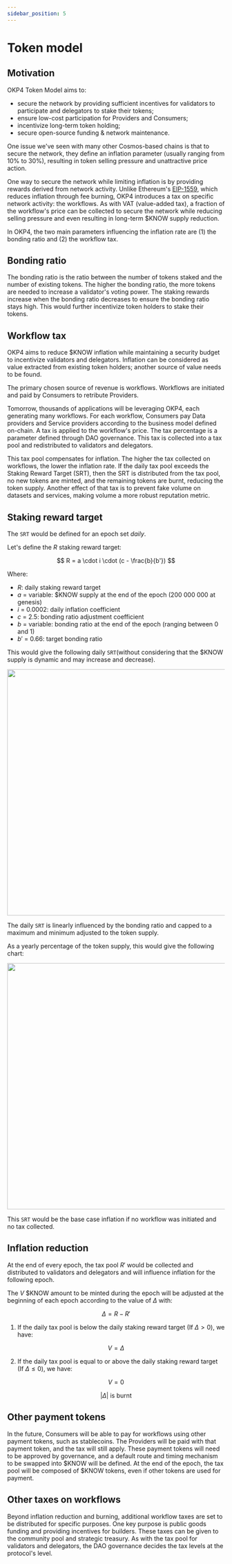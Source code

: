 ```yaml
---
sidebar_position: 5
---
```


# Token model

## Motivation

OKP4 Token Model aims to:

- secure the network by providing sufficient incentives for validators to participate and delegators to stake their tokens;
- ensure low-cost participation for Providers and Consumers;
- incentivize long-term token holding;
- secure open-source funding & network maintenance.

One issue we've seen with many other Cosmos-based chains is that to secure the network, they define an inflation parameter (usually ranging from 10% to 30%), resulting in token selling pressure and unattractive price action.

One way to secure the network while limiting inflation is by providing rewards derived from network activity. Unlike Ethereum's [EIP-1559](https://eips.ethereum.org/EIPS/eip-1559), which reduces inflation through fee burning, OKP4 introduces a tax on specific network activity: the workflows. As with VAT (value-added tax), a fraction of the workflow's price can be collected to secure the network while reducing selling pressure and even resulting in long-term $KNOW supply reduction.

In OKP4, the two main parameters influencing the inflation rate are (1) the bonding ratio and (2) the workflow tax.

## Bonding ratio

The bonding ratio is the ratio between the number of tokens staked and the number of existing tokens. The higher the bonding ratio, the more tokens are needed to increase a validator's voting power. The staking rewards increase when the bonding ratio decreases to ensure the bonding ratio stays high. This would further incentivize token holders to stake their tokens.

## Workflow tax

OKP4 aims to reduce $KNOW inflation while maintaining a security budget to incentivize validators and delegators. Inflation can be considered as value extracted from existing token holders; another source of value needs to be found.

The primary chosen source of revenue is workflows. Workflows are initiated and paid by Consumers to retribute Providers.

Tomorrow, thousands of applications will be leveraging OKP4, each generating many workflows. For each workflow, Consumers pay Data providers and Service providers according to the business model defined on-chain. A tax is applied to the workflow's price. The tax percentage is a parameter defined through DAO governance. This tax is collected into a tax pool and redistributed to validators and delegators.

This tax pool compensates for inflation. The higher the tax collected on workflows, the lower the inflation rate. If the daily tax pool exceeds the Staking Reward Target (SRT), then the SRT is distributed from the tax pool, no new tokens are minted, and the remaining tokens are burnt, reducing the token supply.
Another effect of that tax is to prevent fake volume on datasets and services, making volume a more robust reputation metric.

## Staking reward target

The `SRT` would be defined for an epoch set _daily_.

Let's define the $R$ staking reward target:

$$
R = a \cdot i \cdot (c - \frac{b}{b'})
$$

Where:

- $R$: daily staking reward target
- $a$ = variable: $KNOW supply at the end of the epoch (200 000 000 at genesis)
- $i$ = 0.0002: daily inflation coefficient
- $c$ = 2.5: bonding ratio adjustment coefficient
- $b$ = variable: bonding ratio at the end of the epoch (ranging between 0 and 1)
- $b'$ = 0.66: target bonding ratio

This would give the following daily `SRT`(without considering that the $KNOW supply is dynamic and may increase and decrease).

<center>
  <img width="570px" src="/img/content/whitepaper/token-model-r-plot.webp"></img>
</center>

The daily `SRT` is linearly influenced by the bonding ratio and capped to a maximum and minimum adjusted to the token supply.

As a yearly percentage of the token supply, this would give the following chart:

<center>
  <img width="570px" src="/img/content/whitepaper/token-model-percentage-plot.webp"></img>
</center>

This `SRT` would be the base case inflation if no workflow was initiated and no tax collected.

## Inflation reduction

At the end of every epoch, the tax pool $R'$ would be collected and distributed to validators and delegators and will influence inflation for the following epoch.

The $V$ \$KNOW amount to be minted during the epoch will be adjusted at the beginning of each epoch according to the value of $\Delta$ with:

$$
\Delta = R - R'
$$

1. If the daily tax pool is below the daily staking reward target (If $\Delta > 0$), we have:

$$
V=Δ
$$

2. If the daily tax pool is equal to or above the daily staking reward target (If $\Delta \leq 0$), we have:

$$
V=0
$$

$$
\lvert \Delta \rvert \text{ is burnt}
$$

## Other payment tokens

In the future, Consumers will be able to pay for workflows using other payment tokens, such as stablecoins. The Providers will be paid with that payment token, and the tax will still apply. These payment tokens will need to be approved by governance, and a default route and timing mechanism to be swapped into $KNOW will be defined. At the end of the epoch, the tax pool will be composed of $KNOW tokens, even if other tokens are used for payment.

## Other taxes on workflows

Beyond inflation reduction and burning, additional workflow taxes are set to be distributed for specific purposes. One key purpose is public goods funding and providing incentives for builders. These taxes can be given to the community pool and strategic treasury. As with the tax pool for validators and delegators, the DAO governance decides the tax levels at the protocol's level.

